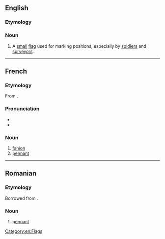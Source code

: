 ==English==

===Etymology===
{{etyl|fr|en}}

===Noun===
{{en-noun}}

# A [[small]] [[flag]] used for marking positions, especially by [[soldier]]s and [[surveyor]]s.

[[Category:en:Flags]]
----

==French==

===Etymology===
From {{inh|fr|frm|feinion}}.

===Pronunciation===
* {{IPA|fr|/fanjɔ̃/}}
* {{audio|fr|LL-Q150 (fra)-Lepticed7-porte-fanion.wav|Audio}}

===Noun===
{{fr-noun|m}}

# [[fanion#English|fanion]]
# [[pennant]]

----

==Romanian==

===Etymology===
Borrowed from {{bor|ro|fr|fanion}}.

===Noun===
{{ro-noun|n|fanioane}}

# [[pennant]]